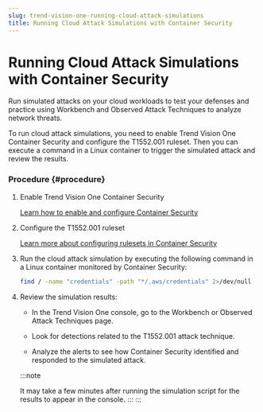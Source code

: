 ```yaml
---
slug: trend-vision-one-running-cloud-attack-simulations
title: Running Cloud Attack Simulations with Container Security
---
```

# Running Cloud Attack Simulations with Container Security

Run simulated attacks on your cloud workloads to test your defenses and practice using Workbench and Observed Attack Techniques to analyze network threats.

To run cloud attack simulations, you need to enable Trend Vision One Container Security and configure the T1552.001 ruleset. Then you can execute a command in a Linux container to trigger the simulated attack and review the results.

### Procedure {#procedure}

1.  Enable Trend Vision One Container Security

    [Learn how to enable and configure Container Security](get-started-container-security.mdx)

2.  Configure the T1552.001 ruleset

    [Learn more about configuring rulesets in Container Security](runtime-security-ruleset.mdx)

3.  Run the cloud attack simulation by executing the following command in a Linux container monitored by Container Security:

    ```bash
    find / -name "credentials" -path "*/.aws/credentials" 2>/dev/null
    ```

4.  Review the simulation results:

    - In the Trend Vision One console, go to the Workbench or Observed Attack Techniques page.

    - Look for detections related to the T1552.001 attack technique.

    - Analyze the alerts to see how Container Security identified and responded to the simulated attack.

    :::note

    It may take a few minutes after running the simulation script for the results to appear in the console.
    :::
:::
